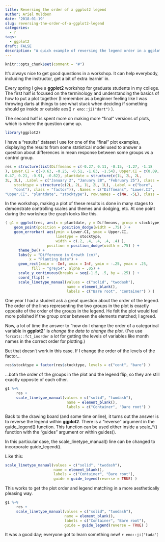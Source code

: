 ```yaml
---
title: Reversing the order of a ggplot2 legend
author: Ariel Muldoon
date: '2018-01-19'
slug: reversing-the-order-of-a-ggplot2-legend
categories:
  - r
tags:
  - ggplot2
draft: FALSE
description: "A quick example of reversing the legend order in a ggplot2 plot, which is done via guide_legend() instead of by changing the order of the levels in the dataset."
---
```


```r
knitr::opts_chunk$set(comment = "#")
```

It's always nice to get good questions in a workshop. It can help everybody, including the instructor, get a bit of extra learnin' in.

Every spring I give a **ggplot2** workshop for graduate students in my college.  The first half is focused on the terminology and understanding the basics of how to put a plot together (I remember as a beginner feeling like I was throwing darts at things to see what stuck when deciding if something should go inside or outside aes() `r emo::ji("dart")` ). 

The second half is spent more on making more "final" versions of plots, which is where the question came up.

```r
library(ggplot2)
```

I have a "results" dataset I use for one of the "final" plot examples, displaying the results from some statistical model used to answer a question about differences in mean response between some groups vs a control group.

```r
res = structure(list(Diffmeans = c(-0.27, 0.11, -0.15, -1.27, -1.18
), Lower.CI = c(-0.63, -0.25, -0.51, -1.63, -1.54), Upper.CI = c(0.09, 
0.47, 0.21, -0.91, -0.82), plantdate = structure(c(1L, 2L, 2L, 
3L, 3L), .Label = c("January 2", "January 28", "February 25"), class = "factor"), 
    stocktype = structure(c(2L, 2L, 1L, 2L, 1L), .Label = c("bare", 
    "cont"), class = "factor")), .Names = c("Diffmeans", "Lower.CI", 
"Upper.CI", "plantdate", "stocktype"), row.names = c(NA, -5L), class = "data.frame")
```

In the workshop, making a plot of these results is done in many stages to demonstrate controlling scales and themes and dodging, etc.  At one point during the workshop the graph looks like this.

```r
( g1 = ggplot(res, aes(x = plantdate, y = Diffmeans, group = stocktype) ) +
 	geom_point(position = position_dodge(width = .75) ) +
 	geom_errorbar( aes(ymin = Lower.CI, ymax = Upper.CI,
 	                   linetype = stocktype,
 	                   width = c(.2, .4, .4, .4, .4) ),
 	               position = position_dodge(width = .75) ) +
      theme_bw() + 
      labs(y = "Difference in Growth (cm)",
           x = "Planting Date") +
      geom_rect(xmin = -Inf, xmax = Inf, ymin = -.25, ymax = .25, 
			fill = "grey54", alpha = .05) +
      scale_y_continuous(breaks = seq(-1.5, .5, by = .25) ) + 
      coord_flip() +
      scale_linetype_manual(values = c("solid", "twodash"),
                            name = element_blank(),
                            labels = c("Bare root", "Container") ) )
```

One year I had a student ask a great question about the order of the legend.  The order of the lines representing the two groups in the plot is exactly opposite of the order of the groups in the legend.  He felt the plot would feel more polished if the group order between the elements matched; I agreed.

Now, a lot of time the answer to "how do I change the order of a categorical variable in **ggplot2**" is *change the data to change the plot*.  (I've use `forcats::fct_inorder` a *lot* for getting the levels of variables like month names in the correct order for plotting.)

But that doesn't work in this case.  If I change the order of the levels of the factor...

```r
res$stocktype = factor(res$stocktype, levels = c("cont", "bare") )
```

...both the order of the groups in the plot and the legend flip, so they are still exactly opposite of each other.

```r
g1 %+% 
     res +
     scale_linetype_manual(values = c("solid", "twodash"),
                            name = element_blank(),
                            labels = c("Container", "Bare root") )
```

Back to the drawing board (and some time online), it turns out the answer is to reverse the legend within **ggplot2**.  There is a "reverse" argument in the guide_legend() function.  This function can be used either inside a scale_*() function with the "guides" argument or within guides().

In this particular case, the scale_linetype_manual() line can be changed to incorporate guide_legend().

Like this:

```r
scale_linetype_manual(values = c("solid", "twodash"),
                      name = element_blank(),
                      labels = c("Container", "Bare root"),
                      guide = guide_legend(reverse = TRUE) )
```

This works to get the plot order and legend matching in a more aesthetically pleasing way.

```r
g1 %+% 
     res +
     scale_linetype_manual(values = c("solid", "twodash"),
                           name = element_blank(),
                           labels = c("Container", "Bare root"),
                           guide = guide_legend(reverse = TRUE) )
```

It was a good day; everyone got to learn something new! `r emo::ji("tada")`
